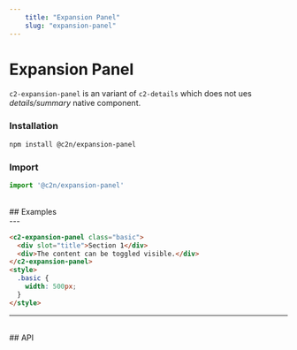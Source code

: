 ```yaml
---
    title: "Expansion Panel"
    slug: "expansion-panel"
---
```




# Expansion Panel

`c2-expansion-panel` is an variant of `c2-details` which does not ues _details/summary_ native component.

### Installation

```bash tag=CodeBlock
npm install @c2n/expansion-panel
```

### Import

```typescript tag=CodeBlock
import '@c2n/expansion-panel'
```

<br />
## Examples
<br />
---

```html tag=MdxCodeBlock,component=c2-expansion-panel
<c2-expansion-panel class="basic">
  <div slot="title">Section 1</div>
  <div>The content can be toggled visible.</div>
</c2-expansion-panel>
<style>
  .basic {
    width: 500px;
  }
</style>
```

---

<br />
## API

<ApiTable componentTag="c2-expansion-panel"></ApiTable>
